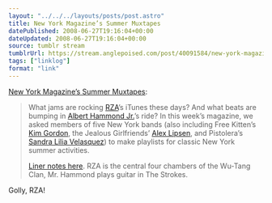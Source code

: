```yaml
---
layout: "../../../layouts/posts/post.astro"
title: New York Magazine’s Summer Muxtapes
datePublished: 2008-06-27T19:16:04+00:00
dateUpdated: 2008-06-27T19:16:04+00:00
source: tumblr stream
tumblrUrl: https://stream.anglepoised.com/post/40091584/new-york-magazines-summer-muxtapes
tags: ["linklog"]
format: "link"
---
```


[New York Magazine&#8217;s Summer Muxtapes][1]:

> What jams are rocking [RZA](http://rzaplaylist.muxtape.com/)’s iTunes these days? And what beats are bumping in [Albert Hammond Jr.](http://alberthammondjrplaylist.muxtape.com/)’s ride? In this week’s magazine, we asked members of five New York bands (also including Free Kitten’s [Kim Gordon](http://freekittenplaylist.muxtape.com/), the Jealous Girlfriends’ [Alex Lipsen](http://thejealousgirlfriendsplaylist.muxtape.com/), and Pistolera’s [Sandra Lilia Velasquez](http://pistoleraplaylist.muxtape.com/)) to make playlists for classic New York summer activities.
>
> [Liner notes here](http://nymag.com/guides/summer/2008/47992/). RZA is the central four chambers of the Wu-Tang Clan, Mr. Hammond plays guitar in The Strokes.

Golly, RZA!

[1]: https://www.vulture.com/2008/06/rza_kim_gordon_and_albert_hammond_jr.html
